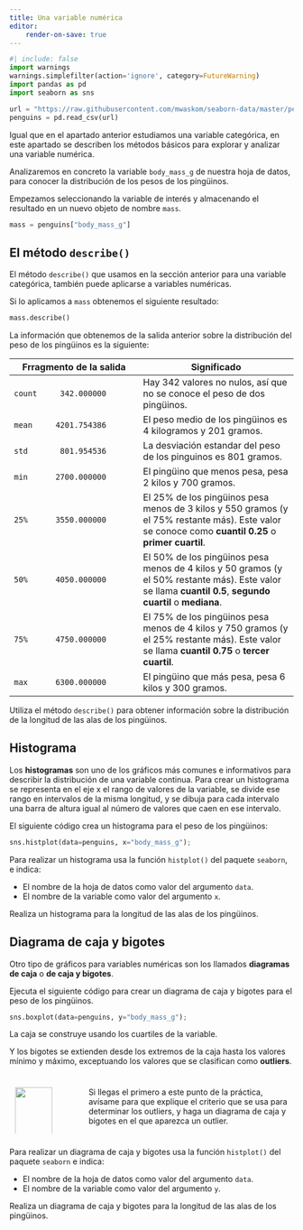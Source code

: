 ```yaml
---
title: Una variable numérica
editor:
    render-on-save: true
---
```


```python
#| include: false
import warnings
warnings.simplefilter(action='ignore', category=FutureWarning)
import pandas as pd
import seaborn as sns

url = "https://raw.githubusercontent.com/mwaskom/seaborn-data/master/penguins.csv"
penguins = pd.read_csv(url)
```


Igual que en el apartado anterior estudiamos una variable categórica, en este apartado se describen los métodos básicos para explorar y analizar una variable numérica. 

Analizaremos en concreto la variable `body_mass_g` de nuestra hoja de datos, para conocer la distribución de los pesos de los pingüinos.

Empezamos seleccionando la variable de interés y almacenando el resultado en un nuevo objeto de nombre `mass`. 

```python
mass = penguins["body_mass_g"]
```

## El método `describe()`

El método `describe()` que usamos en la sección anterior para una variable categórica, también puede aplicarse a variables numéricas. 

Si lo aplicamos a `mass` obtenemos el siguiente resultado:

```python
mass.describe()
```

La información que obtenemos de la salida anterior sobre la distribución del peso de los pingüinos es la siguiente:

Frragmento de la salida | Significado
----- | ------
`count     342.000000` | Hay 342 valores no nulos, así que no se conoce el peso de dos pingüinos.
`mean     4201.754386` | El peso medio de los pingüinos es $4$ kilogramos y $201$ gramos.
`std       801.954536` | La desviación estandar del peso de los pinguinos es $801$ gramos.
`min      2700.000000` | El pingüino que menos pesa, pesa $2$ kilos y $700$ gramos.
`25%      3550.000000` | El $25\%$ de los pingüinos pesa menos de $3$ kilos y $550$ gramos (y el $75\%$ restante más). Este valor se conoce como __cuantil 0.25__ o __primer cuartil__.
`50%      4050.000000` | El $50\%$ de los pingüinos pesa menos de $4$ kilos y $50$ gramos (y el $50\%$ restante más).  Este valor se llama  __cuantil 0.5__, __segundo cuartil__ o __mediana__.
`75%      4750.000000` | El $75\%$ de los pingüinos pesa menos de $4$ kilos y $750$ gramos (y el $25\%$ restante más).  Este valor se llama __cuantil 0.75__ o __tercer cuartil__.
`max      6300.000000` | El pingüino que más pesa, pesa $6$ kilos y $300$ gramos. 


:::{#exr-1numerical-describe}
Utiliza el método `describe()` para obtener información sobre la distribución de la longitud de las alas de los pingüinos.
:::


<!-- ```{python}
mass_sorted = mass.sort_values()
```
-->
<!-- ```{python}
mass_sorted[84:94] 
```-->
<!-- ```{python}
mass_sorted[255:265]
```  -->


## Histograma

<!-- - [ ] En `pandas` están `Dataframe.plot.hist()` y `Dataframe.hist()` -->

Los __histogramas__ son uno de los gráficos más comunes e informativos para describir la distribución de una variable continua. Para crear un histograma se representa en el eje x el rango de valores de la variable, se divide ese rango en intervalos de la misma longitud, y se dibuja para cada intervalo una barra de altura igual al número de valores que caen en ese intervalo. 

El siguiente código crea un histograma para el peso de los pingüinos:

```python
sns.histplot(data=penguins, x="body_mass_g");
```

::: {.callout-note}
Para realizar un histograma usa la función `histplot()` del paquete `seaborn`, e indica:

- El nombre de la hoja de datos como valor del argumento `data`.
- El nombre de la variable como valor del argumento `x`.
:::


:::{#exr-1numerical-histplot}
Realiza un histograma para la longitud de las alas de los pingüinos.
:::


## Diagrama de caja y bigotes

<!-- - [ ] En `pandas` están `Dataframe.plot.box()` y `Dataframe.boxplot()` -->

Otro tipo de gráficos para variables numéricas son los llamados __diagramas de caja__ o __de caja y bigotes__.


Ejecuta el siguiente código para crear un diagrama de caja y bigotes para el peso de los pingüinos.
```python
sns.boxplot(data=penguins, y="body_mass_g");
```

La caja se construye usando los cuartiles de la variable. 

Y los bigotes se extienden desde los extremos de la caja hasta los valores mínimo y máximo, exceptuando los valores que se clasifican como __outliers__. 


::::: {.content-visible when-format="html" style="background-color:transparent;padding:10px"}
:::: {.columns}

::: {.column width="15%"}
![](../img/easter-egg.png){width="100%"}
:::

::: {.column width="5%"}
<!-- empty column to create gap -->
:::

::: {.column width="80%"}
Si llegas el primero a este punto de la práctica, avísame para que explique el criterio que se usa para determinar los outliers, y haga un diagrama de caja y bigotes en el que aparezca un outlier.
:::
::::
:::::

<!-- > The box shows the quartiles of the dataset while the whiskers extend to show the rest of the distribution, except for points that are determined to be “outliers” using a method that is a function of the inter-quartile range. -->


::: {.callout-note}
Para realizar un diagrama de caja y bigotes usa la función `histplot()` del paquete `seaborn` e indica:

- El nombre de la hoja de datos como valor del argumento `data`.
- El nombre de la variable como valor del argumento `y`.
:::

:::{#exr-1numerical-boxplot}
Realiza un diagrama de caja y bigotes para la longitud de las alas de los pingüinos.
:::



